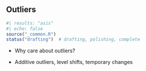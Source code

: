 ## Outliers {#sec-outliers}

```r
#| results: "asis"
#| echo: false
source("_common.R")
status("drafting")  # drafting, polishing, complete
```

-   Why care about outliers?

-   Additive outliers, level shifts, temporary changes
